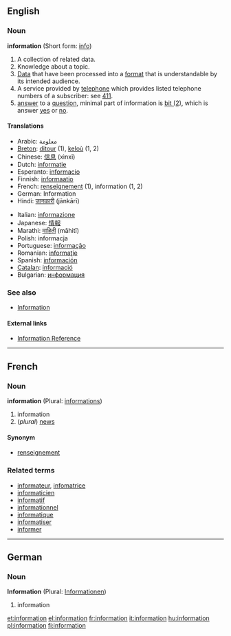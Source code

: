 ==English==

{{rank|force|character|taking|466|information|seem|book|story}}

===Noun===
'''information''' {{uncountable}} (Short form: [[info]])

# A collection of related data.
# Knowledge about a topic.
# [[Data]] that have been processed into a [[format]] that is understandable by its intended audience.
# A service provided by [[telephone]] which provides listed telephone numbers of a subscriber: see [[411]].
# [[answer]] to a [[question]], minimal part of information is [[Bit#bit_.282.29|bit (2)]], which is answer [[yes]] or [[no]].

====Translations====
{{top}}
*Arabic: معلومة
*[[Breton]]: [[ditour]] {{m}} (1), [[keloù]] {{m}} (1, 2)
*Chinese: [[信息]] (xìnxī)
*Dutch: [[informatie]] {{f}}
*Esperanto: [[informacio]]
*Finnish: [[informaatio]]
*French: [[renseignement]] {{m}} (1), information {{f}} (1, 2)
*German: Information {{f}}
*Hindi: [[जानकारी]] (jānkārī)
{{mid}}
*Italian: [[informazione]]
*Japanese: [[情報]]
*Marathi: [[माहिती]] (māhitī)
*Polish: informacja {{f}}
*Portuguese: [[informação]] {{f}}
*Romanian: [[informaţie]] {{f}}
*Spanish: [[información]] {{f}}
*[[Catalan]]: [[informació]] {{f}}
*Bulgarian: [[информация]] {{f}}
{{bottom}}

===See also===
*[[Information]]

====External links====
*[http://www.referencenter.com Information Reference]

----

==French==
===Noun===
'''information''' {{f}} (Plural: [[informations]])

# information
# (''plural'') [[news]]

====Synonym====
*[[renseignement]]

===Related terms===
*[[informateur]], [[infomatrice]]
*[[informaticien]]
*[[informatif]]
*[[informationnel]]
*[[informatique]]
*[[informatiser]]
*[[informer]]

----
==German==
===Noun===
'''Information''' {{f}} (Plural: [[Informationen]])

# information

[[et:information]]
[[el:information]]
[[fr:information]]
[[it:information]]
[[hu:information]]
[[pl:information]]
[[fi:information]]